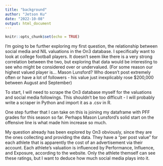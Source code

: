 ---
title: "background"
author: "Jetson Ku"
date: "2022-10-08"
output: html_document
---

```{r setup, include=FALSE}
knitr::opts_chunk$set(echo = TRUE)
```

I'm going to be further exploring my first question, the relationship between social media and NIL valuations in the On3 database. I specifically want to look at college football players. It doesn't seem like there is a very strong correlation between the two, but exploring that data would be interesting to see who might be considered over or undervalued. (For some reason our highest valued player is... Mason Lunsford? Who doesn't post extremely often or have a lot of followers - his value just inexplicably rose $200,000 between August and September)

To start, I will need to scrape the On3 database myself for the valuations and social media followings. This shouldn't be too difficult - I will probably write a scraper in Python and import it as a .csv in R.

One step further that I can take on this is joining my dataframe with PFF grades for this season so far. Perhaps Mason Lunsford's solid start on the offensive line is what made him increase so much.

My question already has been explored by On3 obviously, since they are the ones collecting and providing the data. They have a "per post value" for each athlete that is apparently the cost of an advertisement via their account. Each athlete's valuation is influenced by Performance, Influence, and Exposure, according to the website. Only the athlete themself can see these ratings, but I want to deduce how much social media plays into it. 